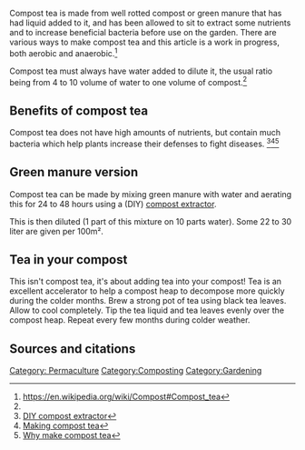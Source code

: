 Compost tea is made from well rotted compost or green manure that has had liquid added to it, and has been allowed to sit to extract some nutrients and to increase beneficial bacteria before use on the garden. There are various ways to make compost tea and this article is a work in progress, both aerobic and anaerobic.<ref name="wp">https://en.wikipedia.org/wiki/Compost#Compost_tea</ref>

Compost tea must always have water added to dilute it, the usual ratio being from 4 to 10 volume of water to one volume of compost.<ref name="wp" />

== Benefits of compost tea ==
Compost tea does not have high amounts of nutrients, but contain much bacteria which help plants increase their defenses to fight diseases. <ref>[http://soildoctor.org/store/index.php/ebooks/dirt-cheap-and-easy-diy-1000-liter-260-gallon-tote-compost-tea-brewer-extractor.html DIY compost extractor]</ref><ref>[http://www.instructables.com/id/Making-Compost-Tea/ Making compost tea]</ref><ref>[http://www.treehugger.com/lawn-garden/how-to-make-compost-tea-why-you-should.html Why make compost tea]</ref>

== Green manure version ==
Compost tea can be made by mixing green manure with water and aerating this for 24 to 48 hours using a (DIY) [[compost extractor]]. 

This is then diluted (1 part of this mixture on 10 parts water). Some 22 to 30 liter are given per 100m². 

== Tea in your compost ==
This isn't compost tea, it's about adding tea into your compost! Tea is an excellent accelerator to help a compost heap to decompose more quickly during the colder months. Brew a strong pot of tea using black tea leaves. Allow to cool completely. Tip the tea liquid and tea leaves evenly over the compost heap. Repeat every few months during colder weather.


== Sources and citations ==
{{reflist}}

{{stub}}

[[Category: Permaculture]]
[[Category:Composting]]
[[Category:Gardening]]